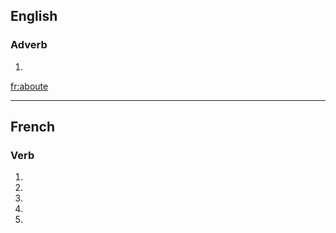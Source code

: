 ==English==

===Adverb===
{{infl|en|adverb}}

# {{obsolete spelling of|about}}

[[fr:aboute]]

----
{{also|abouté}}
==French==

===Verb===
{{fr-verb form}}

# {{conjugation of|abouter||1|s|pres|ind|lang=fr}}
# {{conjugation of|abouter||3|s|pres|ind|lang=fr}}
# {{conjugation of|abouter||1|s|pres|sub|lang=fr}}
# {{conjugation of|abouter||1|s|pres|sub|lang=fr}}
# {{conjugation of|abouter||2|s|imp|lang=fr}}


{{count page|[[Wiktionary:Page count]]}} 
{{rfc-auto}}